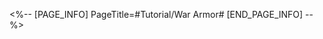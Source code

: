 <%-- [PAGE_INFO]
PageTitle=#Tutorial/War Armor#
[END_PAGE_INFO] --%>
{{Tutorial
|sort      = 222802
|title     = War Armor
|subtitle  = 
|type      = Battle
|about     = 
|image1    = Tutorial War Armor 1.png{{subst:void|<!--$UPLOAD:<<SpriteOutput/TutorialPic/TutorialPage_222802.png>-<Tutorial War Armor 1.png>-<Tutorial Files>>-->}}
|text1     = Attacking enemies a certain number of times can destroy their "War Armor."
|image2    = Tutorial War Armor 2.png{{subst:void|<!--$UPLOAD:<<SpriteOutput/TutorialPic/TutorialPage_222801.png>-<Tutorial War Armor 2.png>-<Tutorial Files>>-->}}
|text2     = When "War Armor" is destroyed, deals DMG to enemies, delays their action, and regenerates Energy for the attacker.
|image3    = Tutorial War Armor 3.png{{subst:void|<!--$UPLOAD:<<SpriteOutput/TutorialPic/TutorialPage_222803.png>-<Tutorial War Armor 3.png>-<Tutorial Files>>-->}}
|text3     = Attacking enemies with destroyed "War Armor" will also additionally deal DMG to them. "War Armor" will be completely repaired at the end of the enemy's turn.
}}